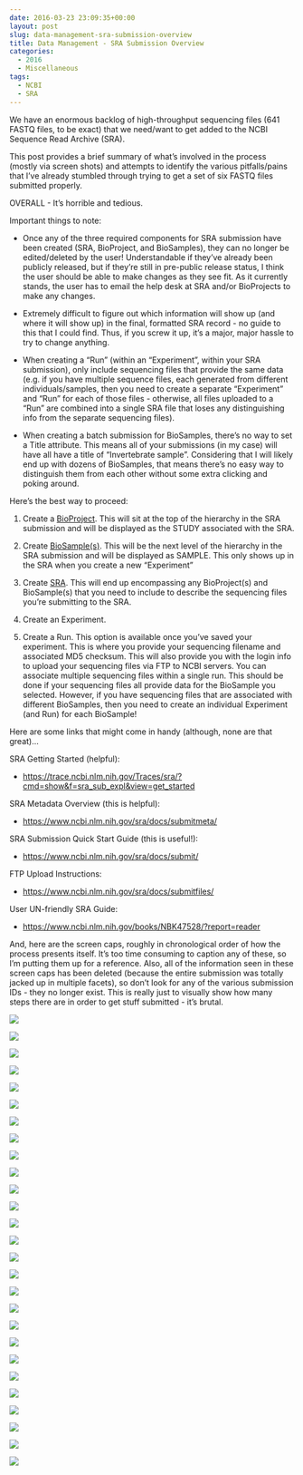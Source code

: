 ```yaml
---
date: 2016-03-23 23:09:35+00:00
layout: post
slug: data-management-sra-submission-overview
title: Data Management - SRA Submission Overview
categories:
  - 2016
  - Miscellaneous
tags:
  - NCBI
  - SRA
---
```


We have an enormous backlog of high-throughput sequencing files (641 FASTQ files, to be exact) that we need/want to get added to the NCBI Sequence Read Archive (SRA).

This post provides a brief summary of what's involved in the process (mostly via screen shots) and attempts to identify the various pitfalls/pains that I've already stumbled through trying to get a set of six FASTQ files submitted properly.

OVERALL - It's horrible and tedious.

Important things to note:





  * Once any of the three required components for SRA submission have been created (SRA, BioProject, and BioSamples), they can no longer be edited/deleted by the user! Understandable if they've already been publicly released, but if they're still in pre-public release status, I think the user should be able to make changes as they see fit. As it currently stands, the user has to email the help desk at SRA and/or BioProjects to make any changes.


  * Extremely difficult to figure out which information will show up (and where it will show up) in the final, formatted SRA record - no guide to this that I could find. Thus, if you screw it up, it's a major, major hassle to try to change anything.


  * When creating a "Run" (within an "Experiment", within your SRA submission), only include sequencing files that provide the same data (e.g. if you have multiple sequence files, each generated from different individuals/samples, then you need to create a separate "Experiment" and "Run" for each of those files - otherwise, all files uploaded to a "Run" are combined into a single SRA file that loses any distinguishing info from the separate sequencing files).


  * When creating a batch submission for BioSamples, there's no way to set a Title attribute. This means all of your submissions (in my case) will have all have a title of "Invertebrate sample". Considering that I will likely end up with dozens of BioSamples, that means there's no easy way to distinguish them from each other without some extra clicking and poking around.





Here's the best way to proceed:



  1. Create a [BioProject](https://submit.ncbi.nlm.nih.gov/subs/bioproject/). This will sit at the top of the hierarchy in the SRA submission and will be displayed as the STUDY associated with the SRA.



  2. Create [BioSample(s)](https://submit.ncbi.nlm.nih.gov/subs/biosample/). This will be the next level of the hierarchy in the SRA submission and will be displayed as SAMPLE. This only shows up in the SRA when you create a new "Experiment"



  3. Create [SRA](https://www.ncbi.nlm.nih.gov/Traces/sra_sub/sub.cgi). This will end up encompassing any BioProject(s) and BioSample(s) that you need to include to describe the sequencing files you're submitting to the SRA.



  4. Create an Experiment.



  5. Create a Run. This option is available once you've saved your experiment. This is where you provide your sequencing filename and associated MD5 checksum. This will also provide you with the login info to upload your sequencing files via FTP to NCBI servers. You can associate multiple sequencing files within a single run. This should be done if your sequencing files all provide data for the BioSample you selected. However, if you have sequencing files that are associated with different BioSamples, then you need to create an individual Experiment (and Run) for each BioSample!








Here are some links that might come in handy (although, none are that great)...

SRA Getting Started (helpful):

- [https://trace.ncbi.nlm.nih.gov/Traces/sra/?cmd=show&f=sra_sub_expl&view=get_started](http://trace.ncbi.nlm.nih.gov/Traces/sra/?cmd=show&f=sra_sub_expl&view=get_started)

SRA Metadata Overview (this is helpful):

- [https://www.ncbi.nlm.nih.gov/sra/docs/submitmeta/](http://www.ncbi.nlm.nih.gov/sra/docs/submitmeta/)

SRA Submission Quick Start Guide (this is useful!):

- [https://www.ncbi.nlm.nih.gov/sra/docs/submit/](http://www.ncbi.nlm.nih.gov/sra/docs/submit/)

FTP Upload Instructions:

- [https://www.ncbi.nlm.nih.gov/sra/docs/submitfiles/](http://www.ncbi.nlm.nih.gov/sra/docs/submitfiles/)

User UN-friendly SRA Guide:

- [https://www.ncbi.nlm.nih.gov/books/NBK47528/?report=reader](http://www.ncbi.nlm.nih.gov/books/NBK47528/?report=reader)



And, here are the screen caps, roughly in chronological order of how the process presents itself. It's too time consuming to caption any of these, so I'm putting them up for a reference. Also, all of the information seen in these screen caps has been deleted (because the entire submission was totally jacked up in multiple facets), so don't look for any of the various submission IDs - they no longer exist. This is really just to visually show how many steps there are in order to get stuff submitted - it's brutal.

![](https://eagle.fish.washington.edu/Arabidopsis/20160323_SRA_Submissions_01.jpg)

![](https://eagle.fish.washington.edu/Arabidopsis/20160323_SRA_Submissions_02.jpg)

![](https://eagle.fish.washington.edu/Arabidopsis/20160323_SRA_Submissions_03.jpg)

![](https://eagle.fish.washington.edu/Arabidopsis/20160323_SRA_Submissions_04.jpg)

![](https://eagle.fish.washington.edu/Arabidopsis/20160323_SRA_Submissions_05.jpg)

![](https://eagle.fish.washington.edu/Arabidopsis/20160323_SRA_Submissions_06.jpg)

![](https://eagle.fish.washington.edu/Arabidopsis/20160323_SRA_Submissions_07.jpg)

![](https://eagle.fish.washington.edu/Arabidopsis/20160323_SRA_Submissions_08.jpg)

![](https://eagle.fish.washington.edu/Arabidopsis/20160323_SRA_Submissions_09.jpg)

![](https://eagle.fish.washington.edu/Arabidopsis/20160323_SRA_Submissions_10.jpg)

![](https://eagle.fish.washington.edu/Arabidopsis/20160323_SRA_Submissions_11.jpg)



![](https://eagle.fish.washington.edu/Arabidopsis/20160323_SRA_Submissions_12.jpg)



![](https://eagle.fish.washington.edu/Arabidopsis/20160323_SRA_Submissions_13.jpg)

![](https://eagle.fish.washington.edu/Arabidopsis/20160323_SRA_Submissions_14.jpg)



![](https://eagle.fish.washington.edu/Arabidopsis/20160323_SRA_Submissions_15.jpg)



![](https://eagle.fish.washington.edu/Arabidopsis/20160323_SRA_Submissions_16.jpg)



![](https://eagle.fish.washington.edu/Arabidopsis/20160323_SRA_Submissions_17.jpg)



![](https://eagle.fish.washington.edu/Arabidopsis/20160323_SRA_Submissions_18.jpg)



![](https://eagle.fish.washington.edu/Arabidopsis/20160323_SRA_Submissions_19.jpg)



![](https://eagle.fish.washington.edu/Arabidopsis/20160323_SRA_Submissions_20.jpg)



![](https://eagle.fish.washington.edu/Arabidopsis/20160323_SRA_Submissions_21.jpg)



![](https://eagle.fish.washington.edu/Arabidopsis/20160323_SRA_Submissions_22.jpg)



![](https://eagle.fish.washington.edu/Arabidopsis/20160323_SRA_Submissions_23.jpg)



![](https://eagle.fish.washington.edu/Arabidopsis/20160323_SRA_Submissions_24.jpg)



![](https://eagle.fish.washington.edu/Arabidopsis/20160323_SRA_Submissions_25.jpg)



![](https://eagle.fish.washington.edu/Arabidopsis/20160323_SRA_Submissions_26.jpg)



![](https://eagle.fish.washington.edu/Arabidopsis/20160323_SRA_Submissions_27.jpg)
